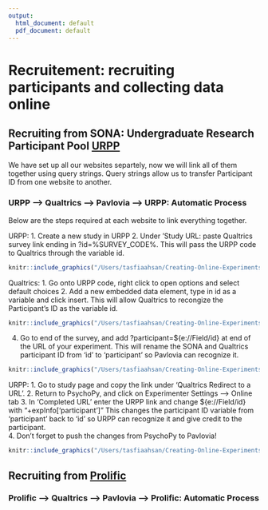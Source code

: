 ```yaml
---
output:
  html_document: default
  pdf_document: default
---
```

# **Recruitement:** recruiting participants and collecting data online

## Recruiting from SONA: Undergraduate Research Participant Pool [URPP](https://yorku.sona-systems.com/)

We have set up all our websites separtely, now we will link all of them together using query strings. Query strings allow us to transfer Participant ID from one website to another. 

### URPP --> Qualtrics --> Pavlovia --> URPP: Automatic Process

Below are the steps required at each website to link everything together. 

URPP:
1. Create a new study in URPP
2. Under 'Study URL: paste Qualtrics survey link ending in ?id=%SURVEY_CODE%. This will pass the URPP code to Qualtrics through the variable id. 
```r
knitr::include_graphics("/Users/tasfiaahsan/Creating-Online-Experiments-with-PsychoPy/images/survey_code.png")
```

Qualtrics:
1. Go onto URPP code, right click to open options and select default choices
2. Add a new embedded data element, type in id as a variable and click insert. This will allow Qualtrics to recongize the Participant's ID as the variable id.
```r
knitr::include_graphics("/Users/tasfiaahsan/Creating-Online-Experiments-with-PsychoPy/images/qualtrics_urpp.png")
```
4. Go to end of the survey, and add ?participant=${e://Field/id} at end of the URL of your experiment. This will rename the SONA and Qualtrics participant ID from 'id' to 'participant' so Pavlovia can recognize it. 
```r
knitr::include_graphics("/Users/tasfiaahsan/Creating-Online-Experiments-with-PsychoPy/images/qualtrics_urpp_end.png")
```

URPP:
1. Go to study page and copy the link under 'Qualtrics Redirect to a URL'.
2. Return to PsychoPy, and click on Experimenter Settings --> Online tab
3. In 'Completed URL' enter the URPP link and change ${e://Field/id} with "+expInfo['participant']" This changes the participant ID variable from 'participant' back to 'id' so URPP can recognize it and give credit to the participant.  
4. Don't forget to push the changes from PsychoPy to Pavlovia!

```r
knitr::include_graphics("/Users/tasfiaahsan/Creating-Online-Experiments-with-PsychoPy/images/urpp_psychopy.png")
```

## Recruiting from [Prolific](prolific.co)

### Prolific --> Qualtrics --> Pavlovia --> Prolific: Automatic Process



